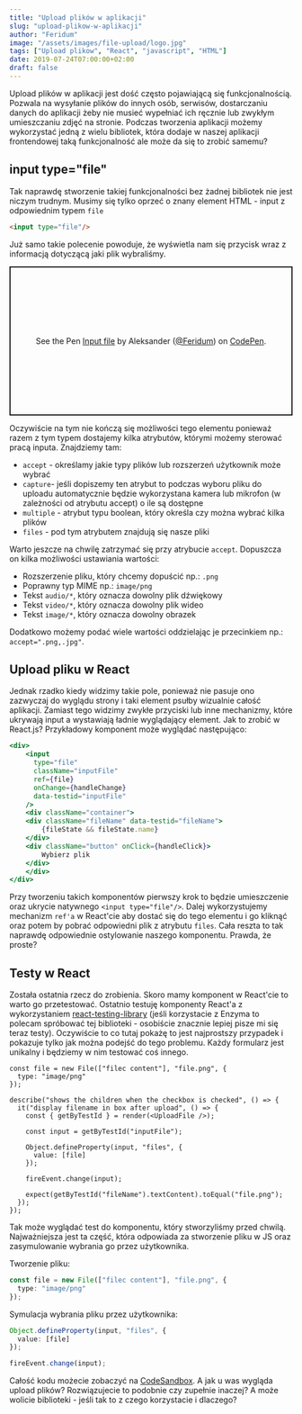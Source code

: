 ```yaml
---
title: "Upload plików w aplikacji"
slug: "upload-plikow-w-aplikacji"
author: "Feridum"
image: "/assets/images/file-upload/logo.jpg"
tags: ["Upload plikow", "React", "javascript", "HTML"]
date: 2019-07-24T07:00:00+02:00
draft: false
---
```


Upload plików w aplikacji jest dość często pojawiającą się funkcjonalnością. Pozwala na wysyłanie plików do innych osób, serwisów, dostarczaniu danych do aplikacji żeby nie musieć wypełniać ich ręcznie lub zwykłym umieszczaniu zdjęć na stronie. Podczas tworzenia aplikacji możemy wykorzystać jedną z wielu bibliotek, która dodaje w naszej aplikacji frontendowej taką funkcjonalność ale może da się to zrobić samemu?



## input type="file"

Tak naprawdę stworzenie takiej funkcjonalności bez żadnej bibliotek nie jest niczym trudnym. Musimy się tylko oprzeć o znany element HTML - input z odpowiednim typem `file`

```html
<input type="file"/>
```

Już samo takie polecenie powoduje, że wyświetla nam się przycisk wraz z informacją dotyczącą jaki plik wybraliśmy.

<p class="codepen" data-height="265" data-theme-id="0" data-default-tab="html,result" data-user="Feridum" data-slug-hash="zVQEVW" style="height: 265px; box-sizing: border-box; display: flex; align-items: center; justify-content: center; border: 2px solid; margin: 1em 0; padding: 1em;" data-pen-title="Input file">
  <span>See the Pen <a href="https://codepen.io/Feridum/pen/zVQEVW/">
  Input file</a> by Aleksander (<a href="https://codepen.io/Feridum">@Feridum</a>)
  on <a href="https://codepen.io">CodePen</a>.</span>
</p>
<script async src="https://static.codepen.io/assets/embed/ei.js"></script>

Oczywiście na tym nie kończą się możliwości tego elementu ponieważ razem z tym typem dostajemy kilka atrybutów, którymi możemy sterować pracą inputa. Znajdziemy tam: 

- `accept` - określamy jakie typy plików lub rozszerzeń użytkownik może wybrać
- `capture`- jeśli dopiszemy ten atrybut to podczas wyboru pliku do uploadu automatycznie będzie wykorzystana kamera lub mikrofon (w zależności od atrybutu accept) o ile są dostępne
- `multiple` - atrybut typu boolean, który określa czy można wybrać kilka plików
- `files` - pod tym atrybutem znajdują się nasze pliki

Warto jeszcze na chwilę zatrzymać się przy atrybucie `accept`. Dopuszcza on kilka możliwości ustawiania wartości: 

- Rozszerzenie pliku, który chcemy dopuścić np.: `.png`
- Poprawny typ MIME np.: `image/png`
- Tekst `audio/*`, który oznacza dowolny plik dźwiękowy
- Tekst `video/*`, który oznacza dowolny plik wideo
- Tekst `image/*`, który oznacza dowolny obrazek

Dodatkowo możemy podać wiele wartości oddzielając je przecinkiem np.: `accept=".png,.jpg"`. 

## Upload pliku w React 

Jednak rzadko kiedy widzimy takie pole, ponieważ nie pasuje ono zazwyczaj do wyglądu strony i taki element psułby wizualnie całość aplikacji. Zamiast tego widzimy zwykłe przyciski lub inne mechanizmy, które ukrywają input a wystawiają ładnie wyglądający element. Jak to zrobić w React.js? Przykładowy komponent może wyglądać następująco:

```jsx
<div>
    <input
      type="file"
      className="inputFile"
      ref={file}
      onChange={handleChange}
      data-testid="inputFile"
    />
    <div className="container">
    <div className="fileName" data-testid="fileName">
        {fileState && fileState.name}
    </div>
    <div className="button" onClick={handleClick}>
        Wybierz plik
    </div>
    </div>
</div>
```

Przy tworzeniu takich komponentów pierwszy krok to będzie umieszczenie oraz ukrycie natywnego `<input type="file"/>`. Dalej wykorzystujemy mechanizm `ref'a` w React'cie aby dostać się do tego elementu i go kliknąć oraz potem by pobrać odpowiedni plik z atrybutu `files`. Cała reszta to tak naprawdę odpowiednie ostylowanie naszego komponentu. Prawda, że proste?

## Testy w React

Została ostatnia rzecz do zrobienia. Skoro mamy komponent w React'cie to warto go przetestować. Ostatnio testuję komponenty React'a z wykorzystaniem [react-testing-library](https://github.com/testing-library/react-testing-library) (jeśli korzystacie z Enzyma to polecam spróbować tej biblioteki - osobiście znacznie lepiej pisze mi się teraz testy). Oczywiście to co tutaj pokażę to jest najprostszy przypadek i pokazuje tylko jak można podejść do tego problemu. Każdy formularz jest unikalny i będziemy w nim testować coś innego. 

```react
const file = new File(["filec content"], "file.png", {
  type: "image/png"
});

describe("shows the children when the checkbox is checked", () => {
  it("display filename in box after upload", () => {
    const { getByTestId } = render(<UploadFile />);

    const input = getByTestId("inputFile");

    Object.defineProperty(input, "files", {
      value: [file]
    });

    fireEvent.change(input);

    expect(getByTestId("fileName").textContent).toEqual("file.png");
  });
});

```

Tak może wyglądać test do komponentu, który stworzyliśmy przed chwilą. Najważniejsza jest ta część, która odpowiada za stworzenie pliku w JS oraz zasymulowanie wybrania go przez użytkownika.

Tworzenie pliku: 
```ts
const file = new File(["filec content"], "file.png", {
  type: "image/png"
});
```

Symulacja wybrania pliku przez użytkownika:
```ts
Object.defineProperty(input, "files", {
  value: [file]
});

fireEvent.change(input);
```


Całość kodu możecie zobaczyć na [CodeSandbox](https://codesandbox.io/s/fileupload-txx8f). A jak u was wygląda upload plików? Rozwiązujecie to podobnie czy zupełnie inaczej? A może wolicie biblioteki - jeśli tak to z czego korzystacie i dlaczego?
